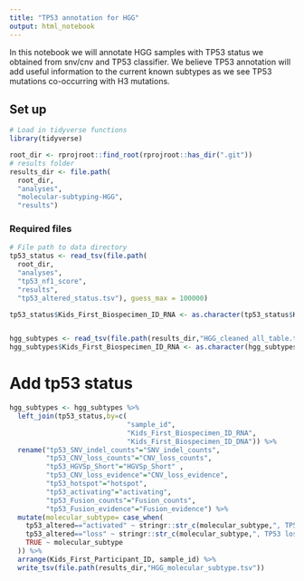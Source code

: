 ```yaml
---
title: "TP53 annotation for HGG"
output: html_notebook
---
```


In this notebook we will annotate HGG samples with TP53 status we obtained from snv/cnv and TP53 classifier. We believe TP53 annotation will add useful information to the current known subtypes as we see TP53 mutations co-occurring with H3 mutations.

## Set up
```r
# Load in tidyverse functions
library(tidyverse)

root_dir <- rprojroot::find_root(rprojroot::has_dir(".git"))
# results folder
results_dir <- file.path(
  root_dir,
  "analyses",
  "molecular-subtyping-HGG",
  "results")

```


### Required files
```r
# File path to data directory
tp53_status <- read_tsv(file.path(
  root_dir,
  "analyses",
  "tp53_nf1_score",
  "results",
  "tp53_altered_status.tsv"), guess_max = 100000)

tp53_status$Kids_First_Biospecimen_ID_RNA <- as.character(tp53_status$Kids_First_Biospecimen_ID_RNA)


hgg_subtypes <- read_tsv(file.path(results_dir,"HGG_cleaned_all_table.tsv")) 
hgg_subtypes$Kids_First_Biospecimen_ID_RNA <- as.character(hgg_subtypes$Kids_First_Biospecimen_ID_RNA)

```

# Add tp53 status 
```r

hgg_subtypes <- hgg_subtypes %>%
  left_join(tp53_status,by=c(
                             "sample_id",
                             "Kids_First_Biospecimen_ID_RNA",
                             "Kids_First_Biospecimen_ID_DNA")) %>%
  rename("tp53_SNV_indel_counts"="SNV_indel_counts",
         "tp53_CNV_loss_counts"="CNV_loss_counts",
         "tp53_HGVSp_Short"="HGVSp_Short" , 
         "tp53_CNV_loss_evidence"="CNV_loss_evidence",
         "tp53_hotspot"="hotspot",
         "tp53_activating"="activating",
         "tp53_Fusion_counts"="Fusion_counts", 
         "tp53_Fusion_evidence"="Fusion_evidence") %>%
  mutate(molecular_subtype= case_when(
    tp53_altered=="activated" ~ stringr::str_c(molecular_subtype,", TP53 activated"),
    tp53_altered=="loss" ~ stringr::str_c(molecular_subtype,", TP53 loss"),
    TRUE ~ molecular_subtype
  )) %>%
  arrange(Kids_First_Participant_ID, sample_id) %>%
  write_tsv(file.path(results_dir,"HGG_molecular_subtype.tsv"))

```
